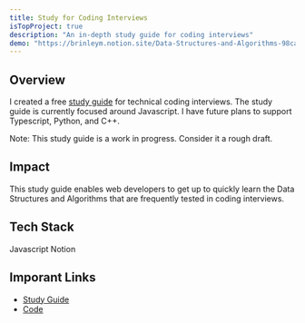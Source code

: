 ```yaml
---
title: Study for Coding Interviews
isTopProject: true
description: "An in-depth study guide for coding interviews"
demo: "https://brinleym.notion.site/Data-Structures-and-Algorithms-98ca932ec6a54e47b7de9d089a9776b7"
---
```


## Overview

I created a free [study guide](https://brinleym.notion.site/Data-Structures-and-Algorithms-98ca932ec6a54e47b7de9d089a9776b7) 
for technical coding interviews. The study guide is currently focused around
Javascript. I have future plans to support Typescript, Python, and C++.

Note: This study guide is a work in progress. Consider it a rough draft.

## Impact

This study guide enables web developers to get up to quickly learn the Data 
Structures and Algorithms that are frequently tested in coding interviews.

## Tech Stack

<div className="flex flex-wrap gap-2 my-2">
  <Chip>Javascript</Chip>
  <Chip>Notion</Chip>
</div>

## Imporant Links

* [Study Guide](https://brinleym.notion.site/Data-Structures-and-Algorithms-98ca932ec6a54e47b7de9d089a9776b7)
* [Code](https://github.com/brinleym/data-structures-in-js)